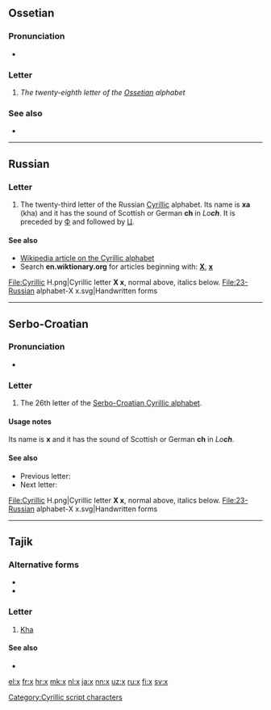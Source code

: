 {{Cyrillic character info|hex=445|name=CYRILLIC SMALL LETTER HA}}
{{also|Appendix:Variations of "x"}}
==Ossetian==

===Pronunciation===
* {{qualifier|phoneme}} {{IPA|/χ/|lang=os}}

===Letter===
{{head|os|letter|sc=Cyrl|upper case|Х}}

# ''The twenty-eighth letter of the [[Ossetian]] alphabet''

===See also===
* {{list:Cyrillic script letters/os}}

----

==Russian==

===Letter===
{{head|ru|letter|lower case||upper case|Х}}

# The twenty-third letter of the Russian [[Cyrillic]] alphabet. Its name is '''ха''' (kha) and it has the sound of Scottish or German '''ch''' in ''Lo'''ch'''''. It is preceded by [[ф|Ф]] and followed by [[ц|Ц]].

====See also====
* [[w:Cyrillic alphabet|Wikipedia article on the Cyrillic alphabet]]
* Search '''en.wiktionary.org''' for articles beginning with: '''[http://en.wiktionary.org/w/index.php?title=Special%3AAllpages&from=%D0%A5&namespace=0 Х]''', '''[http://en.wiktionary.org/w/index.php?title=Special%3AAllpages&from=%D1%85&namespace=0 х]'''
<gallery caption="Letter styles">
File:Cyrillic H.png|Cyrillic letter '''Х х''', normal above, italics below.
File:23-Russian alphabet-Х х.svg|Handwritten forms
</gallery>

----

==Serbo-Croatian==
{{attention|sh}}

===Pronunciation===
* {{qualifier|phoneme}} {{IPA|/x/|lang=sh}}

===Letter===
{{head|sh|letter|lower case||upper case|Х}}

# The 26th letter of the [[Serbo-Croatian Cyrillic alphabet]].

====Usage notes====
Its name is '''х''' and it has the sound of Scottish or German '''ch''' in ''Lo'''ch'''''.

====See also====
* Previous letter: {{l|sh|ф}}
* Next letter: {{l|sh|ц}}

<gallery caption="Letter styles">
File:Cyrillic H.png|Cyrillic letter '''Х х''', normal above, italics below.
File:23-Russian alphabet-Х х.svg|Handwritten forms
</gallery>

[[Category:Cyrillic script characters]]

----

==Tajik==

===Alternative forms===
* {{l|tg|x|sc=Latn}}
* {{l|tg|خ|sc=Arab}}

===Letter===
{{head|tg|letter|lower case||upper case|Х}}

# [[Kha]]

====See also====
* {{l|tg|ҳ|tr=h}}

[[el:х]]
[[fr:х]]
[[hr:х]]
[[mk:х]]
[[nl:х]]
[[ja:х]]
[[nn:х]]
[[uz:х]]
[[ru:х]]
[[fi:х]]
[[sv:х]]